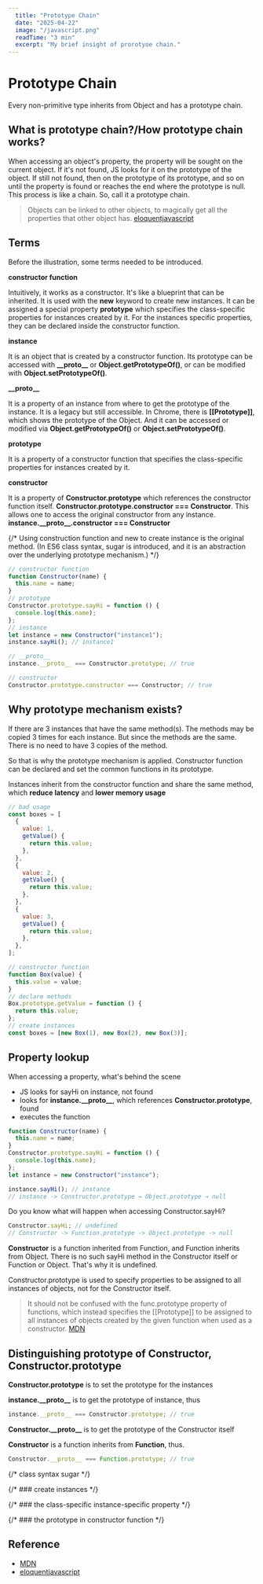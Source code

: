 ```yaml
---
  title: "Prototype Chain"
  date: "2025-04-22"
  image: "/javascript.png"
  readTime: "3 min"
  excerpt: "My brief insight of prorotyoe chain."
---
```



# Prototype Chain

Every non-primitive type inherits from Object and has a prototype chain.

## What is prototype chain?/How prototype chain works?

When accessing an object's property, the property will be sought on the current object. If it's not found, JS looks for it on the prototype of the object. If still not found, then on the prototype of its prototype, and so on until the property is found or reaches the end where the prototype is null. This process is like a chain. So, call it a prototype chain.

> Objects can be linked to other objects, to magically get all the properties that other object has. [eloquentjavascript](https://eloquentjavascript.net/06_object.html "object")

## Terms

Before the illustration, some terms needed to be introduced.

**constructor function**

Intuitively, it works as a constructor. It's like a blueprint that can be inherited. It is used with the **new** keyword to create new instances. It can be assigned a special property **prototype** which specifies the class-specific properties for instances created by it. For the instances specific properties, they can be declared inside the constructor function.

**instance**

It is an object that is created by a constructor function. Its prototype can be accessed with **\_\_proto\_\_** or **Object.getPrototypeOf()**, or can be modified with **Object.setPrototypeOf()**.

**\_\_proto\_\_**

It is a property of an instance from where to get the prototype of the instance. It is a legacy but still accessible. In Chrome, there is **[[Prototype]]**, which shows the prototype of the Object. And it can be accessed or modified via **Object.getPrototypeOf()** or **Object.setPrototypeOf()**.

**prototype**

It is a property of a constructor function that specifies the class-specific properties for instances created by it.

**constructor**

It is a property of **Constructor.prototype** which references the constructor function itself. **Constructor.prototype.constructor === Constructor**. This allows one to access the original constructor from any instance. **instance.\_\_proto\_\_.constructor === Constructor**

 {/* Using construction function and new to create instance is the original method. (In ES6 class syntax, sugar is introduced, and it is an abstraction over the underlying prototype mechanism.)     */}

```js
// constructor function
function Constructor(name) {
  this.name = name;
}
// prototype
Constructor.prototype.sayHi = function () {
  console.log(this.name);
};
// instance
let instance = new Constructor("instance1");
instance.sayHi(); // instance1

// __proto__
instance.__proto__ === Constructor.prototype; // true

// constructor
Constructor.prototype.constructor === Constructor; // true
```

## Why prototype mechanism exists?

If there are 3 instances that have the same method(s). The methods may be copied 3 times for each instance. But since the methods are the same. There is no need to have 3 copies of the method.

So that is why the prototype mechanism is applied. Constructor function can be declared and set the common functions in its prototype.

Instances inherit from the constructor function and share the same method, which **reduce latency** and **lower memory usage**

```js
// bad usage
const boxes = [
  {
    value: 1,
    getValue() {
      return this.value;
    },
  },
  {
    value: 2,
    getValue() {
      return this.value;
    },
  },
  {
    value: 3,
    getValue() {
      return this.value;
    },
  },
];

// constructor function
function Box(value) {
  this.value = value;
}
// declare methods
Box.prototype.getValue = function () {
  return this.value;
};
// create instances
const boxes = [new Box(1), new Box(2), new Box(3)];
```

## Property lookup

When accessing a property, what's behind the scene

- JS looks for sayHi on instance, not found
- looks for **instance.\_\_proto\_\_**, which references **Constructor.prototype**, found
- executes the function

```js
function Constructor(name) {
  this.name = name;
}
Constructor.prototype.sayHi = function () {
  console.log(this.name);
};
let instance = new Constructor("instance");

instance.sayHi(); // instance
// instance -> Constructor.prototype → Object.prototype → null
```

Do you know what will happen when accessing Constructor.sayHi?

```js
Constructor.sayHi; // undefined
// Constructor -> Function.prototype -> Object.prototype -> null
```

**Constructor** is a function inherited from Function, and Function inherits from Object. There is no such sayHi method in the Constructor itself or Function or Object. That's why it is undefined.

Constructor.prototype is used to specify properties to be assigned to all instances of objects, not for the Constructor itself.

> It should not be confused with the func.prototype property of functions, which instead specifies the [[Prototype]] to be assigned to all instances of objects created by the given function when used as a constructor. [MDN](https://developer.mozilla.org/en-US/docs/Web/JavaScript/Guide/Inheritance_and_the_prototype_chain#inheritance_with_the_prototype_chain "Inheritance_and_the_prototype_chain")

## Distinguishing prototype of Constructor, Constructor.prototype

**Constructor.prototype** is to set the prototype for the instances

**instance.\_\_proto\_\_** is to get the prototype of instance, thus

```js
instance.__proto__ === Constructor.prototype; // true
```

**Constructor.\_\_proto\_\_** is to get the prototype of the Constructor itself

**Constructor** is a function inherits from **Function**, thus.

```js
Constructor.__proto__ === Function.prototype; // true
```

 {/* class syntax sugar */}

 {/* ### create instances  */}

 {/* ### the class-specific instance-specific property  */}

 {/* ### the prototype in constructor function   */}

## Reference

- [MDN](https://developer.mozilla.org/en-US/docs/Web/JavaScript/Guide/Inheritance_and_the_prototype_chain)
- [eloquentjavascript](https://eloquentjavascript.net/06_object.html "object")
